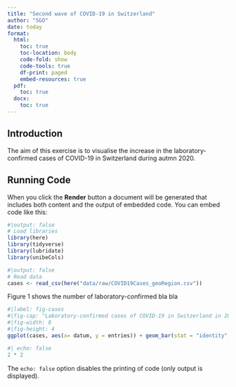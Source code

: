 ```yaml
---
title: "Second wave of COVID-19 in Switzerland"
author: "SGO"
date: today
format:
  html:
    toc: true
    toc-location: body
    code-fold: show
    code-tools: true
    df-print: paged
    embed-resources: true
  pdf:
    toc: true
  docx: 
    toc: true
---
```


## Introduction

The aim of this exercise is to visualise the increase in the laboratory-confirmed cases of COVID-19 in Switzerland during autmn 2020.

## Running Code

When you click the **Render** button a document will be generated that includes both content and the output of embedded code. You can embed code like this:

```r
#|output: false
# Load libraries
library(here)
library(tidyverse)
library(lubridate)
library(unibeCols)
```

```r
#|output: false
# Read data
cases <- read_csv(here("data/raw/COVID19Cases_geoRegion.csv"))
```

Figure 1 shows the number of laboratory-confirmed bla bla
```r
#|label: fig-cases
#|fig-cap: "Laboratory-confirmed cases of COVID-19 in Switzerland in 2020."
#|fig-width: 8
#|fig-height: 4
ggplot(cases, aes(x= datum, y = entries)) + geom_bar(stat = "identity", fill = unibeSaphire())
```

```r
#| echo: false
2 * 2
```

The `echo: false` option disables the printing of code (only output is displayed).
